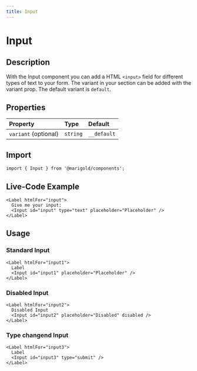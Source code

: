 ```yaml
---
title: Input
---
```


# Input

## Description

With the Input component you can add a HTML `<input>` field for different types of text to your form.
The variant in your section can be added with the variant prop. The default variant is `default`.

## Properties

| Property             | Type     | Default     |
| :------------------- | :------- | :---------- |
| `variant` (optional) | `string` | `__default` |

## Import

```tsx onlyCode
import { Input } from '@marigold/components';
```

## Live-Code Example

```tsx expandCode
<Label htmlFor="input">
  Give me your input:
  <Input id="input" type="text" placeholder="Placeholder" />
</Label>
```

## Usage

### Standard Input

```tsx
<Label htmlFor="input1">
  Label
  <Input id="input1" placeholder="Placeholder" />
</Label>
```

### Disabled Input

```tsx
<Label htmlFor="input2">
  Disabled Input
  <Input id="input2" placeholder="Disabled" disabled />
</Label>
```

### Type changend Input

```tsx
<Label htmlFor="input3">
  Label
  <Input id="input3" type="submit" />
</Label>
```
